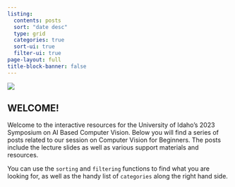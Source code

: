 ```yaml
---
listing:
  contents: posts
  sort: "date desc"
  type: grid
  categories: true
  sort-ui: true
  filter-ui: true
page-layout: full
title-block-banner: false
---
```


![](CV_Primer_WebHeader.png)

## WELCOME!

Welcome to the interactive resources for the University of Idaho's 2023 Symposium on AI Based Computer Vision.  Below you will find a series of posts related to our session on Computer Vision for Beginners.  The posts include the lecture slides as well as various support materials and resources.

You can use the `sorting` and `filtering` functions to find what you are looking for, as well as the handy list of `categories` along the right hand side.

